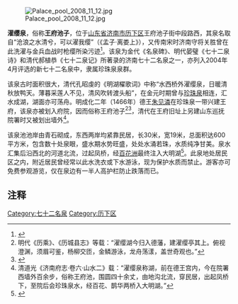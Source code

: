 {{coord|36|40|2.20|N|117|1|3.87|E|region:CN_type:landmark|display=title}} 
[[File:Palace_pool_2008_11_12.jpg|thumb]]

'''濯缨泉'''，俗称'''王府池子'''，位于[[山东省|山东省]][[济南市|济南市]][[历下区|历下区]]王府池子街中段路西，其泉名取自“沧浪之水清兮，可以濯我缨”（《孟子·离娄上》），又传南宋时济南守将关胜曾在此洗濯与金兵血战时枪缨所染污迹<ref>{{cite web|url=http://www.shandong.gov.cn/art/2006/6/12/art_2423_148892.html|title=《第十九泉：濯缨泉》|accessdate=2010-04-22|work=|publisher=山东政府网|deadurl=yes|archiveurl=https://web.archive.org/web/20081012172832/http://www.shandong.gov.cn/art/2006/6/12/art_2423_148892.html|archivedate=2008-10-12}}</ref>。该泉为金代《名泉碑》、明代晏璧《七十二泉诗》和清代郝植恭《七十二泉记》所著录的济南七十二名泉之一，亦列入2004年4月评选的新七十二名泉中，隶属珍珠泉泉群。

该泉古时面积很大，清代孔昭虔的《明湖櫂歌词》中称“水西桥外濯缨泉，日暖清秋放鸭天。薄暮采莲人不见，清风吹转渡头船”，在金元时期曾与[[珍珠泉_(济南)|珍珠泉]]相连，汇水成湖，湖面亦可荡舟。明成化二年（1466年）德王[[朱见潾|朱见潾]]在珍珠泉一带兴建王府，该泉亦被划入府院，因而俗称王府池子<ref>明代《历乘》、《历城县志》等载：“濯缨湖今归入德藩，建濯缨亭其上。俯视澄渊，须眉可鉴，杨柳交匝，金鳞游泳，龙舟荡漾，盖世奇观也。”</ref><ref>{{cite web|url=http://www.dzwww.com/xinwen/xinwenzhuanti/qsyl/zxbd/200606/t20060626_1584568.htm|title=《王府池子：旧时王府池流入百姓家》|accessdate=2010-04-22|work=任鹏|publisher=大众网|archive-date=2021-06-01|archive-url=https://web.archive.org/web/20210601114708/http://www.dzwww.com/xinwen/xinwenzhuanti/qsyl/zxbd/200606/t20060626_1584568.htm|dead-url=no}}</ref>，清代在王府旧址上另建山东巡抚院署时又被划出墙外<ref>清道光《济南府志·卷六·山水二》载：“濯缨泉称湖，前在德王宫内，今在院署西墙外百余步，俗称王府池，围圆四十余丈，由地沟北流，穿民居，出起凤桥下，至院后会珍珠泉水，经百花、鹊华两桥入大明湖。”</ref>。

该泉池池岸由青石砌成，东西两岸均紧靠民居，长30米，宽19米，总面积达600平方米，包含数十处泉眼，盛水期水势旺盛，处处水涌若珠，水质纯净甘美。泉水汇集后沿西北的河道北流，过起凤桥，经[[百花洲_(济南)|百花洲]]最终注入大明湖<ref>{{cite web|url=http://www.jnta.gov.cn/jnta_lyzw/zw_module/news_view_info.asp?typeid=VI02&code=OT0000000070|title=《濯缨泉》|accessdate=2010-04-22|work=|publisher=济南旅游政务网}}{{dead link|date=2018年3月 |bot=InternetArchiveBot |fix-attempted=yes }}</ref>。此泉地处居民区之内，附近居民曾经常以此水洗衣或下水游泳，现为保护水质而禁止。游客亦可免费参观游览，仅在泉边有一半人高护栏防止跌落而已。
{{Quote box|width=32%|align=right|quote=石罅流泉可濯缨，敻无斧凿自天成；<br/>一清疑挽银河水，应叹沧浪浪得名。|source=晏璧《七十二泉诗之濯缨泉》|}}
==注释 ==
{{reflist|2}}
{{七十二名泉}}


[[Category:七十二名泉|Category:七十二名泉]]
[[Category:历下区|Category:历下区]]